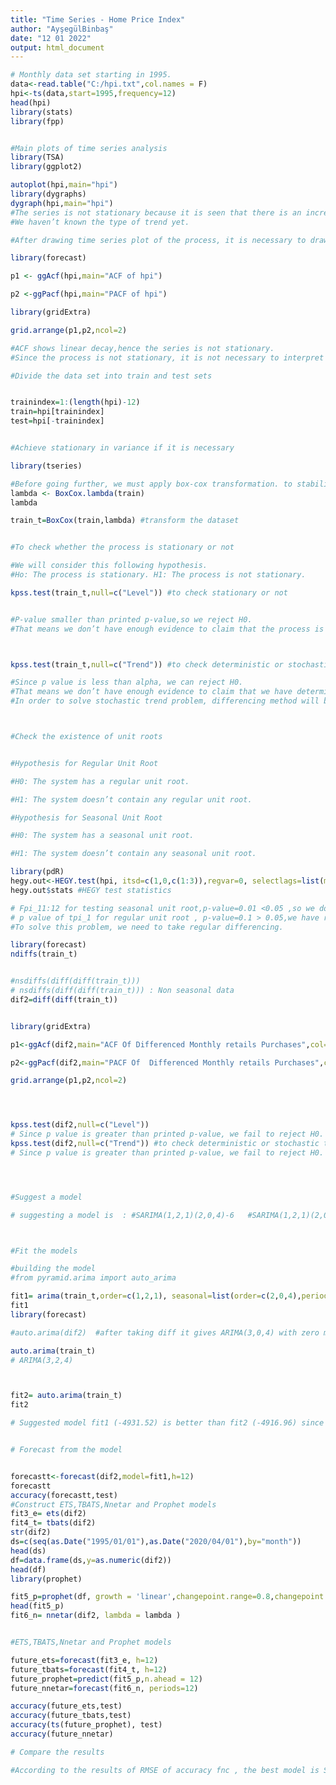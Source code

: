 ---
title: "Time Series - Home Price Index"
author: "AyşegülBinbaş"
date: "12 01 2022"
output: html_document
---

```{r}


# Monthly data set starting in 1995.
data<-read.table("C:/hpi.txt",col.names = F)
hpi<-ts(data,start=1995,frequency=12)
head(hpi)
library(stats)
library(fpp)


#Main plots of time series analysis
library(TSA)
library(ggplot2)

autoplot(hpi,main="hpi")
library(dygraphs)
dygraph(hpi,main="hpi")
#The series is not stationary because it is seen that there is an increasing trend.
#We haven’t known the type of trend yet.

#After drawing time series plot of the process, it is necessary to draw acf and pacf to go further.

library(forecast)

p1 <- ggAcf(hpi,main="ACF of hpi")

p2 <-ggPacf(hpi,main="PACF of hpi")

library(gridExtra)

grid.arrange(p1,p2,ncol=2)

#ACF shows linear decay,hence the series is not stationary.
#Since the process is not stationary, it is not necessary to interpret PACF.

#Divide the data set into train and test sets


trainindex=1:(length(hpi)-12)
train=hpi[trainindex]
test=hpi[-trainindex]


#Achieve stationary in variance if it is necessary

library(tseries)

#Before going further, we must apply box-cox transformation. to stabilize the variance of the system if it is necessary.
lambda <- BoxCox.lambda(train)
lambda

train_t=BoxCox(train,lambda) #transform the dataset


#To check whether the process is stationary or not

#We will consider this following hypothesis.
#Ho: The process is stationary. H1: The process is not stationary.

kpss.test(train_t,null=c("Level")) #to check stationary or not


#P-value smaller than printed p-value,so we reject H0.
#That means we don’t have enough evidence to claim that the process is stationary.



kpss.test(train_t,null=c("Trend")) #to check deterministic or stochastic trend

#Since p value is less than alpha, we can reject H0. 
#That means we don’t have enough evidence to claim that we have deterministic trend.
#In order to solve stochastic trend problem, differencing method will be applied .



#Check the existence of unit roots


#Hypothesis for Regular Unit Root

#H0: The system has a regular unit root.

#H1: The system doesn’t contain any regular unit root.

#Hypothesis for Seasonal Unit Root

#H0: The system has a seasonal unit root.

#H1: The system doesn’t contain any seasonal unit root.

library(pdR)
hegy.out<-HEGY.test(hpi, itsd=c(1,0,c(1:3)),regvar=0, selectlags=list(mode="aic", Pmax=12))
hegy.out$stats #HEGY test statistics

# Fpi_11:12 for testing seasonal unit root,p-value=0.01 <0.05 ,so we do not have any seasonal unit root..
# p value of tpi_1 for regular unit root , p-value=0.1 > 0.05,we have regular unit root.
#To solve this problem, we need to take regular differencing.

library(forecast)
ndiffs(train_t)


#nsdiffs(diff(diff(train_t)))
# nsdiffs(diff(diff(train_t))) : Non seasonal data
dif2=diff(diff(train_t))


library(gridExtra)

p1<-ggAcf(dif2,main="ACF Of Differenced Monthly retails Purchases",col="red",lag.max = 48)+theme_minimal()

p2<-ggPacf(dif2,main="PACF Of  Differenced Monthly retails Purchases",col="red",lag.max = 48)+theme_minimal()

grid.arrange(p1,p2,ncol=2)




kpss.test(dif2,null=c("Level"))
# Since p value is greater than printed p-value, we fail to reject H0.
kpss.test(dif2,null=c("Trend")) #to check deterministic or stochastic trend
# Since p value is greater than printed p-value, we fail to reject H0.




#Suggest a model

# suggesting a model is  : #SARIMA(1,2,1)(2,0,4)-6   #SARIMA(1,2,1)(2,0,4)-12



#Fit the models

#building the model
#from pyramid.arima import auto_arima

fit1= arima(train_t,order=c(1,2,1), seasonal=list(order=c(2,0,4),period=12),method='ML')
fit1
library(forecast)

#auto.arima(dif2)  #after taking diff it gives ARIMA(3,0,4) with zero mean 

auto.arima(train_t)
# ARIMA(3,2,4) 



fit2= auto.arima(train_t)
fit2

# Suggested model fit1 (-4931.52) is better than fit2 (-4916.96) since ıts AIC is smaller than fit2's AIC.


# Forecast from the model


forecastt<-forecast(dif2,model=fit1,h=12)
forecastt
accuracy(forecastt,test)
#Construct ETS,TBATS,Nnetar and Prophet models
fit3_e= ets(dif2)
fit4_t= tbats(dif2)
str(dif2)
ds=c(seq(as.Date("1995/01/01"),as.Date("2020/04/01"),by="month"))
head(ds)
df=data.frame(ds,y=as.numeric(dif2))
head(df)
library(prophet)

fit5_p=prophet(df, growth = 'linear',changepoint.range=0.8,changepoint.prior.scale=0.1,seasonality.prior.scale=0.5)
head(fit5_p)
fit6_n= nnetar(dif2, lambda = lambda )


#ETS,TBATS,Nnetar and Prophet models

future_ets=forecast(fit3_e, h=12)
future_tbats=forecast(fit4_t, h=12)
future_prophet=predict(fit5_p,n.ahead = 12)
future_nnetar=forecast(fit6_n, periods=12)

accuracy(future_ets,test)
accuracy(future_tbats,test)
accuracy(ts(future_prophet), test)
accuracy(future_nnetar)

# Compare the results

#According to the results of RMSE of accuracy fnc , the best model is SARIMA(1,2,1)(2,0,4)_12 since its RMSE is the smallest one.






```

